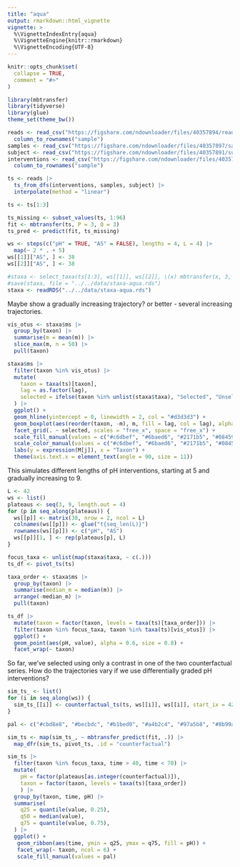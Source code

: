 ```yaml
---
title: "aqua"
output: rmarkdown::html_vignette
vignette: >
  %\VignetteIndexEntry{aqua}
  %\VignetteEngine{knitr::rmarkdown}
  %\VignetteEncoding{UTF-8}
---
```


```r
knitr::opts_chunk$set(
  collapse = TRUE,
  comment = "#>"
)
```

```r
library(mbtransfer)
library(tidyverse)
library(glue)
theme_set(theme_bw())
```

```r
reads <- read_csv("https://figshare.com/ndownloader/files/40357894/reads.csv") |>
  column_to_rownames("sample")
samples <- read_csv("https://figshare.com/ndownloader/files/40357897/samples.csv")
subject <- read_csv("https://figshare.com/ndownloader/files/40357891/subject.csv")
interventions <- read_csv("https://figshare.com/ndownloader/files/40357888/interventions.csv") |>
  column_to_rownames("sample")
```

```r
ts <- reads |>
  ts_from_dfs(interventions, samples, subject) |>
  interpolate(method = "linear")

ts <- ts[1:3]
```

```r
ts_missing <- subset_values(ts, 1:96)
fit <- mbtransfer(ts, P = 3, Q = 3)
ts_pred <- predict(fit, ts_missing)
```

```r
ws <- steps(c("pH" = TRUE, "AS" = FALSE), lengths = 4, L = 4) |>
  map(~ 2 * . + 5)
ws[[1]]["AS", ] <- 38
ws[[2]]["AS", ] <- 38

#staxa <- select_taxa(ts[1:3], ws[[1]], ws[[2]], \(x) mbtransfer(x, 3, 3), n_splits = 20)
#save(staxa, file = "../../data/staxa-aqua.rds")
staxa <- readRDS("../../data/staxa-aqua.rds")
```

Maybe show a gradually increasing trajectory?
or better - several increasing trajectories.

```r
vis_otus <- staxa$ms |>
  group_by(taxon) |>
  summarise(m = mean(m)) |>
  slice_max(m, n = 50) |>
  pull(taxon)

staxa$ms |>
  filter(taxon %in% vis_otus) |>
  mutate(
    taxon = taxa(ts)[taxon],
    lag = as.factor(lag),
    selected = ifelse(taxon %in% unlist(staxa$taxa), "Selected", "Unselected")
  ) |>
  ggplot() +
  geom_hline(yintercept = 0, linewidth = 2, col = "#d3d3d3") +
  geom_boxplot(aes(reorder(taxon, -m), m, fill = lag, col = lag), alpha = 0.8) +
  facet_grid(. ~ selected, scales = "free_x", space = "free_x") +
  scale_fill_manual(values = c("#c6dbef", "#6baed6", "#2171b5", "#084594")) +
  scale_color_manual(values = c("#c6dbef", "#6baed6", "#2171b5", "#084594")) +
  labs(y = expression(M[j]), x = "Taxon") +
  theme(axis.text.x = element_text(angle = 90, size = 11))
```

This simulates different lengths of pH interventions, starting at 5 and
gradually increasing to 9.

```r
L <- 42
ws <- list()
plateaus <- seq(3, 9, length.out = 4)
for (p in seq_along(plateaus)) {
  ws[[p]] <- matrix(38, nrow = 2, ncol = L)
  colnames(ws[[p]]) <- glue("t{seq_len(L)}")
  rownames(ws[[p]]) <- c("pH", "AS")
  ws[[p]][1, ] <- rep(plateaus[p], L)
}
```

```r
focus_taxa <- unlist(map(staxa$taxa, ~ c(.)))
ts_df <- pivot_ts(ts)

taxa_order <- staxa$ms |>
  group_by(taxon) |>
  summarise(median_m = median(m)) |>
  arrange(-median_m) |>
  pull(taxon)

ts_df |>
  mutate(taxon = factor(taxon, levels = taxa(ts)[taxa_order])) |>
  filter(taxon %in% focus_taxa, taxon %in% taxa(ts)[vis_otus]) |>
  ggplot() +
  geom_point(aes(pH, value), alpha = 0.6, size = 0.8) +
  facet_wrap(~ taxon)
```

So far, we've selected using only a contrast in one of the two counterfactual
series. How do the trajectories vary if we use differentially graded pH
interventions?

```r
sim_ts_ <- list()
for (i in seq_along(ws)) {
  sim_ts_[[i]] <- counterfactual_ts(ts, ws[[i]], ws[[i]], start_ix = 42)$ts1
}
```

```r
pal <- c("#cbd8e8", "#becbdc", "#b1bed0", "#a4b2c4", "#97a5b8", "#8b99ac", "#808da0", "#748193", "#697587", "#5e697b")

sim_ts <- map(sim_ts_, ~ mbtransfer_predict(fit, .)) |>
  map_dfr(sim_ts, pivot_ts, .id = "counterfactual")

sim_ts |>
  filter(taxon %in% focus_taxa, time > 40, time < 70) |>
  mutate(
    pH = factor(plateaus[as.integer(counterfactual)]),
    taxon = factor(taxon, levels = taxa(ts)[taxa_order])
    ) |>
  group_by(taxon, time, pH) |>
  summarise(
    q25 = quantile(value, 0.25),
    q50 = median(value),
    q75 = quantile(value, 0.75),
  ) |>
  ggplot() +
   geom_ribbon(aes(time, ymin = q25, ymax = q75, fill = pH)) +
   facet_wrap(~ taxon, ncol = 6) +
   scale_fill_manual(values = pal)
```

